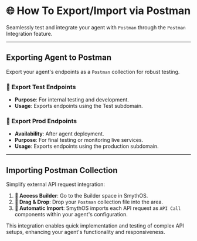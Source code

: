 # 🌐 How To Export/Import via Postman

Seamlessly test and integrate your agent with `Postman` through the `Postman` Integration feature.

---

## Exporting Agent to Postman

Export your agent's endpoints as a `Postman` collection for robust testing.

### 🧪 Export Test Endpoints

- **Purpose**: For internal testing and development.
- **Usage**: Exports endpoints using the Test subdomain.

### 🚀 Export Prod Endpoints

- **Availability**: After agent deployment.
- **Purpose**: For final testing or monitoring live services.
- **Usage**: Exports endpoints using the production subdomain.

<Arcade src="https://demo.arcade.software/CI0fMYdVuulWQlXdLHHo?embed&embed_mobile=tab&embed_desktop=inline&show_copy_link=true" title="Export Agent to Postman | SmythOS" />

---

## Importing Postman Collection

Simplify external API request integration:

1. **🔧 Access Builder**: Go to the Builder space in SmythOS.
2. **📂 Drag & Drop**: Drop your `Postman` collection file into the area.
3. **🤖 Automatic Import**: SmythOS imports each API request as `API Call` components within your agent's configuration.

This integration enables quick implementation and testing of complex API setups, enhancing your agent's functionality and responsiveness.

<Arcade src="https://demo.arcade.software/GTrFqGZF3az6Z128wTrU?embed&embed_mobile=tab&embed_desktop=inline&show_copy_link=true" title="Import Postman Collection | SmythOS" />